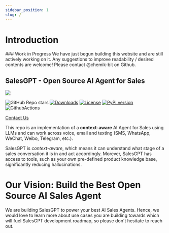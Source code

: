```yaml
---
sidebar_position: 1
slug: /
---
```


# Introduction

<div style={{color: 'red'}}>
### Work in Progress 
We have just begun building this website and are still actively working on it. Any suggestions to improve readability / desired contents are welcome! Please contact @chemik-bit on Github.
</div>

## SalesGPT - Open Source AI Agent for Sales


<div style={{textAlign: 'center'}}>
  <img src="https://demo-bucket-45.s3.amazonaws.com/filtr145_simple_robot_mascot_for_a_sales_company_professional_5282c6e6-40c1-4576-95c8-e4ba3c389f3f.png" width={200} />
</div>

![GitHub Repo stars](https://img.shields.io/github/stars/filip-michalsky/SalesGPT?style=social)
[![Downloads](https://pepy.tech/badge/salesGPT)](https://pepy.tech/project/salesgpt)
[![License](<https://img.shields.io/badge/License-MIT-brightgreen.svg>)](https://opensource.org/licenses/MIT)
[![PyPI version](https://img.shields.io/pypi/v/salesgpt.svg)](https://badge.fury.io/py/salesgpt)
![GithubActions](https://github.com/filip-michalsky/SalesGPT/actions/workflows/poetry_unit_tests.yml/badge.svg)


[Contact Us](https://5b7mfhwiany.typeform.com/to/n6CbtxJm?utm_source=github-salesgpt&utm_medium=readme&utm_campaign=leads)

This repo is an implementation of a **context-aware** AI Agent for Sales using LLMs and can work across voice, email and texting (SMS, WhatsApp, WeChat, Weibo, Telegram, etc.). 

SalesGPT is *context-aware*, which means it can understand what stage of a sales conversation it is in and act accordingly.
Morever, SalesGPT has access to tools, such as your own pre-defined product knowledge base, significantly reducing hallucinations.

# Our Vision: Build the Best Open Source AI Sales Agent

We are building SalesGPT to power your best AI Sales Agents. Hence, we would love to learn more about use cases you are building towards which will fuel SalesGPT development roadmap, so please don't hesitate to reach out.